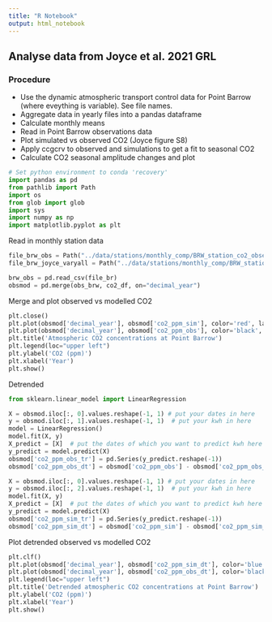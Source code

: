 ```yaml
---
title: "R Notebook"
output: html_notebook
---
```


## Analyse data from Joyce et al. 2021 GRL

### Procedure
- Use the dynamic atmospheric transport control data for Point Barrow (where eveything is variable). See file names.
- Aggregate data in yearly files into a pandas dataframe
- Calculate monthly means
- Read in Point Barrow observations data
- Plot simulated vs observed CO2 (Joyce figure S8)
- Apply ccgcrv to observed and simulations to get a fit to seasonal CO2
- Calculate CO2 seasonal amplitude changes and plot

```python
# Set python environment to conda 'recovery' 
import pandas as pd
from pathlib import Path
import os
from glob import glob
import sys
import numpy as np
import matplotlib.pyplot as plt
```

Read in monthly station data 
```python
file_brw_obs = Path("../data/stations/monthly_comp/BRW_station_co2_observed_insitu.csv")
file_brw_joyce_varyall = Path("../data/stations/monthly_comp/BRW_station_co2_joyce_varyall.csv")
```


```python
brw_obs = pd.read_csv(file_br)
obsmod = pd.merge(obs_brw, co2_df, on="decimal_year")
```

Merge and plot observed vs modelled CO2
```python
plt.close()
plt.plot(obsmod['decimal_year'], obsmod['co2_ppm_sim'], color='red', label='Joyce et al. 2021 - const met')
plt.plot(obsmod['decimal_year'], obsmod['co2_ppm_obs'], color='black', label='Observed')
plt.title('Atmospheric CO2 concentrations at Point Barrow')
plt.legend(loc="upper left")
plt.ylabel('CO2 (ppm)')
plt.xlabel('Year')
plt.show()
```
Detrended
```python
from sklearn.linear_model import LinearRegression

X = obsmod.iloc[:, 0].values.reshape(-1, 1) # put your dates in here
y = obsmod.iloc[:, 1].values.reshape(-1, 1)  # put your kwh in here
model = LinearRegression()
model.fit(X, y)
X_predict = [X]  # put the dates of which you want to predict kwh here
y_predict = model.predict(X)
obsmod['co2_ppm_obs_tr'] = pd.Series(y_predict.reshape(-1))
obsmod['co2_ppm_obs_dt'] = obsmod['co2_ppm_obs'] - obsmod['co2_ppm_obs_tr']

X = obsmod.iloc[:, 0].values.reshape(-1, 1) # put your dates in here
y = obsmod.iloc[:, 2].values.reshape(-1, 1)  # put your kwh in here
model.fit(X, y)
X_predict = [X]  # put the dates of which you want to predict kwh here
y_predict = model.predict(X)
obsmod['co2_ppm_sim_tr'] = pd.Series(y_predict.reshape(-1))
obsmod['co2_ppm_sim_dt'] = obsmod['co2_ppm_sim'] - obsmod['co2_ppm_sim_tr']
```

Plot detrended observed vs modelled CO2
```python
plt.clf()
plt.plot(obsmod['decimal_year'], obsmod['co2_ppm_sim_dt'], color='blue', label='Joyce et al. 2021')
plt.plot(obsmod['decimal_year'], obsmod['co2_ppm_obs_dt'], color='black', label='Observed')
plt.legend(loc="upper left")
plt.title('Detrended atmospheric CO2 concentrations at Point Barrow')
plt.ylabel('CO2 (ppm)')
plt.xlabel('Year')
plt.show()
```


